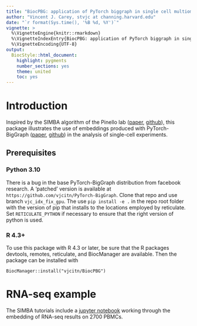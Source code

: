 ```yaml
---
title: "BiocPBG: application of PyTorch biggraph in single cell multiomics"
author: "Vincent J. Carey, stvjc at channing.harvard.edu"
date: "`r format(Sys.time(), '%B %d, %Y')`"
vignette: >
  %\VignetteEngine{knitr::rmarkdown}
  %\VignetteIndexEntry{BiocPBG: application of PyTorch biggraph in single cell multiomics}
  %\VignetteEncoding{UTF-8}
output:
  BiocStyle::html_document:
    highlight: pygments
    number_sections: yes
    theme: united
    toc: yes
---
```


# Introduction

Inspired by the SIMBA algorithm of the Pinello lab ([paper](https://www.nature.com/articles/s41592-023-01899-8), [github](https://github.com/pinellolab/simba)),
this package illustrates the use of embeddings
produced with PyTorch-BigGraph
([paper](https://mlsys.org/Conferences/2019/doc/2019/71.pdf),
[github](https://github.com/facebookresearch/PyTorch-BigGraph))
in the analysis of single-cell experiments.

## Prerequisites

### Python 3.10

There is a bug in the base PyTorch-BigGraph distribution
from facebook research.  A 'patched' version is available
at `https://github.com/vjcitn/PyTorch-BigGraph`.  Clone
that repo and use branch `vjc_idx_fix_gpu`.  The use
`pip install -e .` in the repo root folder with the version
of pip that installs to the locations employed by
reticulate.  Set `RETICULATE_PYTHON` if necessary to
ensure that the right version of python is used.

### R 4.3+

To use this package with R 4.3 or later, be sure that
the R packages devtools, remotes, reticulate, and BiocManager
are available.
Then the package can be installed with
```
BiocManager::install("vjcitn/BiocPBG")
```

# RNA-seq example

The SIMBA tutorials include a [jupyter notebook](https://simba-bio.readthedocs.io/en/latest/rna_10xpmbc_all_genes_v1.2.html)
working through the embedding of RNA-seq 
results on 2700 PBMCs.
